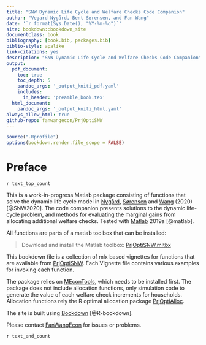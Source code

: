```yaml
---
title: "SNW Dynamic Life Cycle and Welfare Checks Code Companion"
author: "Vegard Nygård, Bent Sørensen, and Fan Wang"
date: '`r format(Sys.Date(), "%Y-%m-%d")`'
site: bookdown::bookdown_site
documentclass: book
bibliography: [book.bib, packages.bib]
biblio-style: apalike
link-citations: yes
description: "SNW Dynamic Life Cycle and Welfare Checks Code Companion"
output:
  pdf_document:
    toc: true
    toc_depth: 5
    pandoc_args: '_output_kniti_pdf.yaml'
    includes:
      in_header: 'preamble_book.tex'
  html_document:
    pandoc_args: '_output_kniti_html.yaml'
always_allow_html: true
github-repo: fanwangecon/PrjOptiSNW
---
```


```r
source(".Rprofile")
options(bookdown.render.file_scope = FALSE)
```

# Preface {-}

`r text_top_count`

This is a work-in-progress Matlab package consisting of functions that solve the dynamic life cycle model in [Nygård](https://sites.google.com/site/vegardmokleivnygaard/), [Sørensen](https://uh.edu/~bsorense/) and [Wang](https://fanwangecon.github.io/) (2020) [@SNW2020]. The code companion presents solutions to the dynamic life-cycle problem, and methods for evaluating the marginal gains from allocating additional welfare checks. Tested with [Matlab](https://www.mathworks.com/products/matlab.html) 2019a [@matlab].

All functions are parts of a matlab toolbox that can be installed:

> Download and install the Matlab toolbox: [PrjOptiSNW.mltbx](https://github.com/FanWangEcon/PrjOptiSNW/blob/master/PrjOptiSNW.mltbx)

This bookdown file is a collection of mlx based vignettes for functions that are available from [PrjOptiSNW](https://github.com/FanWangEcon/PrjOptiSNW). Each Vignette file contains various examples for invoking each function.

The package relies on [MEconTools](https://fanwangecon.github.io/MEconTools/), which needs to be installed first. The package does not include allocation functions, only simulation code to generate the value of each welfare check increments for households. Allocation functions rely the R optimal allocation package [PrjOptiAlloc](https://fanwangecon.github.io/PrjOptiAlloc).

The site is built using [Bookdown](https://bookdown.org/) [@R-bookdown].

Please contact [FanWangEcon](https://fanwangecon.github.io/) for issues or problems.

`r text_end_count`
